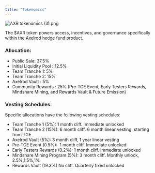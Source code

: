 ```yaml
---
title: "Tokenomics"
---
```


![AXR tokenomics (3).png](/images/AXRtokenomics\(3\).png)

The \$AXR token powers access, incentives, and governance specifically within the Axelrod hedge fund product.

### **Allocation:**

- Public Sale: 37.5%
- Initial Liquidity Pool : 12.5%
- Team Tranche 1: 5%
- Team Tranche 2: 15%
- Axelrod Vault : 5%
- Community Rewards : 25% (Pre-TGE Event, Early Testers Rewards, Mindshare Mining, and Rewards Vault & Future Emission)

### **Vesting Schedules:**

Specific allocations have the following vesting schedules:

- Team Tranche 1 (5%): 1 month cliff. Immediate unlocked
- Team Tranche 2 (15%): 6 month cliff. 6 month linear vesting, starting from TGE
- Axelrod Vault (5%): 3 month cliff, 1 year linear vesting
- Pre-TGE Event (0.5%):  1 month cliff. Immediate unlocked
- Early Testers Rewards (0.2%): 1 month cliff. Immediate unlocked
- Mindshare Mining Program (5%): 3 month cliff. Monthly unlock, 2.5%,1.5%,1% 
- Rewards Vault (19.3%) No cliff. Quarterly fixed unlocked